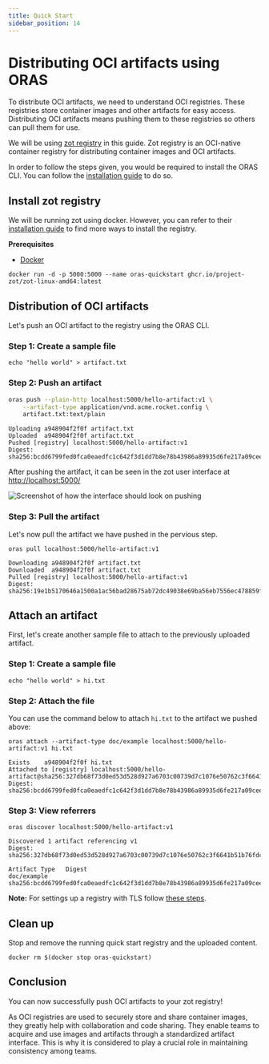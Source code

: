 ```yaml
---
title: Quick Start
sidebar_position: 14
---
```


# Distributing OCI artifacts using ORAS

To distribute OCI artifacts, we need to understand OCI registries.
These registries store container images and other artifacts for easy access.
Distributing OCI artifacts means pushing them to these registries so others can pull them for use.

We will be using [zot registry](https://zotregistry.dev/) in this guide.
Zot registry is an OCI-native container registry for distributing container images and OCI artifacts.

In order to follow the steps given, you would be required to install the ORAS CLI.
You can follow the [installation guide](./installation.mdx) to do so.

## Install zot registry

We will be running zot using docker. However, you can refer to their [installation guide](https://zotregistry.dev/install-guides/install-guide-linux/) to find more ways to install the registry.

**Prerequisites**
- [Docker](https://www.docker.com/)

```
docker run -d -p 5000:5000 --name oras-quickstart ghcr.io/project-zot/zot-linux-amd64:latest
```

## Distribution of OCI artifacts

Let's push an OCI artifact to the registry using the ORAS CLI.

### Step 1: Create a sample file

```
echo "hello world" > artifact.txt
```

### Step 2: Push an artifact

```bash
oras push --plain-http localhost:5000/hello-artifact:v1 \
    --artifact-type application/vnd.acme.rocket.config \
    artifact.txt:text/plain
```

```
Uploading a948904f2f0f artifact.txt
Uploaded  a948904f2f0f artifact.txt
Pushed [registry] localhost:5000/hello-artifact:v1
Digest: sha256:bcdd6799fed0fca0eaedfc1c642f3d1dd7b8e78b43986a89935d6fe217a09cee
```

After pushing the artifact, it can be seen in the zot user interface at [http://localhost:5000/](http://localhost:5000/)

![Screenshot of how the interface should look on pushing](/img/introduction-to-registries-tutorial-zot.png)

### Step 3: Pull the artifact

Let's now pull the artifact we have pushed in the pervious step.

```
oras pull localhost:5000/hello-artifact:v1
```

```
Downloading a948904f2f0f artifact.txt
Downloaded  a948904f2f0f artifact.txt
Pulled [registry] localhost:5000/hello-artifact:v1
Digest: sha256:19e1b5170646a1500a1ac56bad28675ab72dc49038e69ba56eb7556ec478859f
```

## Attach an artifact

First, let's create another sample file to attach to the previously uploaded artifact.

### Step 1: Create a sample file

```
echo "hello world" > hi.txt
```

### Step 2: Attach the file

You can use the command below to attach `hi.txt` to the artifact we pushed above:

```
oras attach --artifact-type doc/example localhost:5000/hello-artifact:v1 hi.txt
```

```
Exists    a948904f2f0f hi.txt
Attached to [registry] localhost:5000/hello-artifact@sha256:327db68f73d0ed53d528d927a6703c00739d7c1076e50762c3f6641b51b76fdc
Digest: sha256:bcdd6799fed0fca0eaedfc1c642f3d1dd7b8e78b43986a89935d6fe217a09cee
```

### Step 3: View referrers

```
oras discover localhost:5000/hello-artifact:v1
```

```
Discovered 1 artifact referencing v1
Digest: sha256:327db68f73d0ed53d528d927a6703c00739d7c1076e50762c3f6641b51b76fdc

Artifact Type   Digest
doc/example     sha256:bcdd6799fed0fca0eaedfc1c642f3d1dd7b8e78b43986a89935d6fe217a09cee
```

**Note:** For settings up a registry with TLS follow [these steps](https://github.com/project-zot/zot/blob/main/examples/README.md#network).

## Clean up

Stop and remove the running quick start registry and the uploaded content.

```
docker rm $(docker stop oras-quickstart)
```

## Conclusion

You can now successfully push OCI artifacts to your zot registry!

As OCI registries are used to securely store and share container images, they greatly help with collaboration and code sharing. They enable teams to acquire and use images and artifacts through a standardized artifact interface. This is why it is considered to play a crucial role in maintaining consistency among teams.